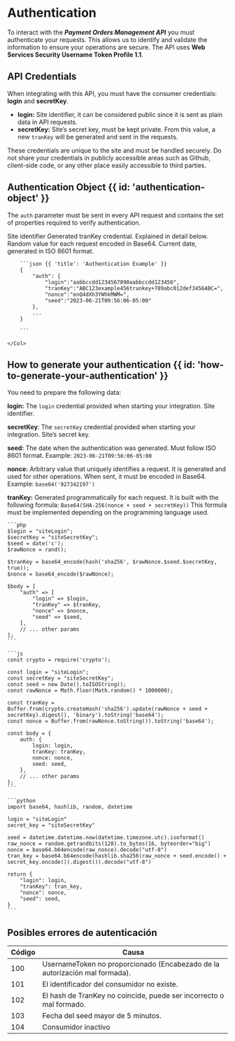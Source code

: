 # Authentication

To interact with the ***Payment Orders Management API*** you must authenticate your requests. This allows us to identify and validate the information to ensure your operations are secure.
The API uses **Web Services Security Username Token Profile 1.1**.

## API Credentials

When integrating with this API, you must have the consumer credentials: **login** and **secretKey**.

- **login:** Site identifier, it can be considered public since it is sent as plain data in API requests.
- **secretKey:** Site’s secret key, must be kept private. From this value, a new `tranKey` will be generated and sent in the requests.

<Note>
    These credentials are unique to the site and must be handled securely.
    Do not share your credentials in publicly accessible areas such as Github, client-side code, or any other place easily accessible to third parties.
</Note>

## Authentication Object {{ id: 'authentication-object' }}

The `auth` parameter must be sent in every API request and contains the set of properties required to verify authentication.

<Row>
    <Col>
        <Properties>
            <Property name="auth.login" type="string">
                Site identifier
            </Property>
            <Property name="auth.tranKey" type="string">
                Generated tranKey credential. Explained in detail below.
            </Property>
            <Property name="auth.nonce" type="string">
                Random value for each request encoded in Base64.
            </Property>
            <Property name="auth.seed" type="string">
                Current date, generated in ISO 8601 format.
            </Property>
        </Properties>
    </Col>
    <Col sticky>

        ```json {{ 'title': 'Authentication Example' }}
        {
            "auth": {
                "login":"aabbccdd1234567890aabbccdd123456",
                "tranKey":"ABC123example456trankey+789abc012def3456ABC=",
                "nonce":"enQ4dXh3YWhkMWM=",
                "seed":"2023-06-21T09:56:06-05:00"
            },
            ...
        }

        ```

    </Col>
</Row>

## How to generate your authentication {{ id: 'how-to-generate-your-authentication' }}

You need to prepare the following data:

**login:** The `login` credential provided when starting your integration. Site identifier.

**secretKey**: The `secretKey` credential provided when starting your integration. Site’s secret key.

**seed:** The date when the authentication was generated. Must follow ISO 8601 format.
Example: `2023-06-21T09:56:06-05:00`

**nonce:** Arbitrary value that uniquely identifies a request.
It is generated and used for other operations.
When sent, it must be encoded in Base64.
Example: `base64('927342197')`

**tranKey:** Generated programmatically for each request.
It is built with the following formula:
`Base64(SHA-256(nonce + seed + secretKey))`
This formula must be implemented depending on the programming language used.

<CodeGroup title="Generate authentication">

    ```php
    $login = "siteLogin";
    $secretKey = "siteSecretKey";
    $seed = date('c');
    $rawNonce = rand();

    $tranKey = base64_encode(hash('sha256', $rawNonce.$seed.$secretKey, true));
    $nonce = base64_encode($rawNonce);

    $body = [
        "auth" => [
            "login" => $login,
            "tranKey" => $tranKey,
            "nonce" => $nonce,
            "seed" => $seed,
        ],
        // ... other params
    ];
    ```

    ```js
    const crypto = require('crypto');

    const login = "siteLogin";
    const secretKey = "siteSecretKey";
    const seed = new Date().toISOString();
    const rawNonce = Math.floor(Math.random() * 1000000);

    const tranKey = Buffer.from(crypto.createHash('sha256').update(rawNonce + seed + secretKey).digest(), 'binary').toString('base64');
    const nonce = Buffer.from(rawNonce.toString()).toString('base64');

    const body = {
        auth: {
            login: login,
            tranKey: tranKey,
            nonce: nonce,
            seed: seed,
        },
        // ... other params
    };
    ```

    ```python
    import base64, hashlib, random, datetime

    login = "siteLogin"
    secret_key = "siteSecretKey"

    seed = datetime.datetime.now(datetime.timezone.utc).isoformat()
    raw_nonce = random.getrandbits(128).to_bytes(16, byteorder="big")
    nonce = base64.b64encode(raw_nonce).decode("utf-8")
    tran_key = base64.b64encode(hashlib.sha256(raw_nonce + seed.encode() + secret_key.encode()).digest()).decode("utf-8")

    return {
        "login": login,
        "tranKey": tran_key,
        "nonce": nonce,
        "seed": seed,
    }
    ```

</CodeGroup>

## Posibles errores de autenticación

| Código | Causa                                                                       |
|--------|-----------------------------------------------------------------------------|
| 100    | UsernameToken no proporcionado (Encabezado de la autorización mal formada). |
| 101    | El identificador del consumidor no existe.                                  |
| 102    | El hash de TranKey no coincide, puede ser incorrecto o mal formado.         |
| 103    | Fecha del seed mayor de 5 minutos.                                          |
| 104    | Consumidor inactivo                                                         |

